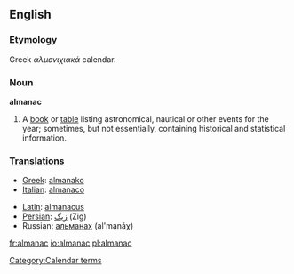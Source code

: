 ==English==
===Etymology===
Greek ''αλμενιχιακά'' calendar.

===Noun===
'''almanac'''
# A [[book]] or [[table]] listing astronomical, nautical or other events for the year; sometimes, but not essentially, containing historical and statistical information.

===[[Translations]]===
{{top}}
*[[Greek]]: [[almanako]]
*[[Italian]]: [[almanaco]]
{{mid}}
*[[Latin]]: [[almanacus]]
*[[Persian]]: [[زیگ]] (Zig)
*Russian: [[альманах]] (al'manáχ)

{{bottom}}

[[Category:Calendar terms]]

[[fr:almanac]]
[[io:almanac]]
[[pl:almanac]]